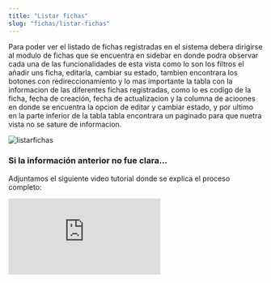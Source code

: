 ```yaml
---
title: "Listar fichas"
slug: "fichas/listar-fichas"
---
```



<Tabs>
  <TabItem label="Endpoint">
    <ApiEndpoint url={`${API_BASE_URL}admin/fichas`} />
  </TabItem>
</Tabs>

Para poder ver el listado de fichas registradas en el sistema debera dirigirse al modulo de fichas que se encuentra en sidebar en donde podra observar cada una de las funcionalidades de esta vista como lo son los filtros el añadir uns ficha, editarla, cambiar su estado, tambien encontrara los botones con redireccionamiento y lo mas importante la tabla con la informacion de las diferentes fichas registradas, como lo es codigo de la ficha, fecha de creación, fecha de actualizacion y la columna de acioones en donde se encuentra la opcion de editar y cambiar estado, y por ultimo en la parte inferior de la tabla tabla encontrara un paginado para que nuetra vista no se sature de informacion.

<Image src={listarfichas} alt="listarfichas" width={3148} height={2270} />

### Si la información anterior no fue clara...

Adjuntamos el siguiente video tutorial donde se explica el proceso completo:

<div style={{ display: "flex", justifyContent: "center" }}>
  <iframe
    style={{ height: "500px", width: "100%" }}
    src="https://www.youtube.com/embed/tWGZ1v7OW0c"
    frameBorder="0"
    allow="accelerometer; autoplay; clipboard-write; encrypted-media; gyroscope; picture-in-picture"
    allowFullScreen
  ></iframe>
</div>
